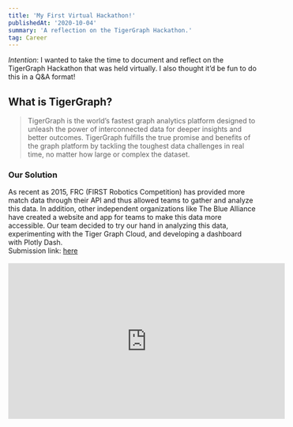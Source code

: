 ```yaml
---
title: 'My First Virtual Hackathon!'
publishedAt: '2020-10-04'
summary: 'A reflection on the TigerGraph Hackathon.'
tag: Career
---
```


<span>
  <i>Intention</i>: I wanted to take the time to document and reflect on the TigerGraph Hackathon
  that was held virtually. I also thought it’d be fun to do this in a Q&A format!
</span>
<br />

## What is TigerGraph?

<blockquote>
  TigerGraph is the world’s fastest graph analytics platform designed to unleash the power of
  interconnected data for deeper insights and better outcomes. TigerGraph fulfills the true promise
  and benefits of the graph platform by tackling the toughest data challenges in real time, no
  matter how large or complex the dataset.
</blockquote>

### Our Solution

<div>
  <span>
    As recent as 2015, FRC (FIRST Robotics Competition) has provided more match data through their
    API and thus allowed teams to gather and analyze this data. In addition, other independent
    organizations like The Blue Alliance have created a website and app for teams to make this data
    more accessible. Our team decided to try our hand in analyzing this data, experimenting with the
    Tiger Graph Cloud, and developing a dashboard with Plotly Dash.
  </span>
  <br />
  <span>
    Submission link: <a href="https://devpost.com/software/frc-data-analytics">here</a>
  </span>
</div>
<br />
<iframe
  width="560"
  height="315"
  src="https://www.youtube.com/embed/D6ZiOUnlOKs"
  title="YouTube video player"
  frameBorder="0"
  allow="accelerometer; autoplay; clipboard-write; encrypted-media; gyroscope; picture-in-picture; web-share"
  allowfullscreen
/>

<br />

## Let's dive into the Q&A!

<blockquote>How did you hear about the TigerGraph Hackathon?</blockquote>

<span>
  It was the beginning of July, on a Friday evening and I got a group text from my second-cousin,
  Christian, asking if I’d be interested in participating in the TigerGraph Hackathon with him and
  any of his friends who were also interested. I actually hadn’t done a hackathon before! I thought
  this was a great way to dive into the hackathon/solution-building world. Plus, with this hackathon
  also being held virtually with the submission deadline being 2 months away, I was able to dedicate
  the off-work hours needed for this project.
</span>

<br />

<blockquote>What was it like working on a fully remote team?</blockquote>

<span>
  Team-wise, there were about six of us who all have a full time job in the fields of Software
  Engineering, Database Management, and Machine Learning. Due to Covid, we were all working from
  home starting around May so this hackathon definitely felt like a side-project with a set
  deadline. For communications, we created a Discord channel and met once a week every Saturday. On
  Discord, we were able to upload any files that we had as well share our screens to demo during our
  weekly meetups. Only one team member was based in the east coast so we just had to be mindful of
  the time difference when setting the meetings up.
</span>

<br />

<blockquote>What was the process like considering the TigerGraph Hackathon was virtual?</blockquote>

<span>
  With the hackathon being virtual and over 2 months, that gave us just enough time to brainstorm
  how we wanted to showcase the TigerGraph software. During the first two weeks, we discussed
  possible solutions and eventually settled on using the Blue Alliance data as that's what a few of
  our team members were already familiar with. We used GitHub project to outline the tasks that
  needed to be done for the features that we wanted. We also split our team into two teams: back-end
  (3 people) and front-end (2 people). The back-end team focused on loading the Blue Alliance data
  into the TigerGraph data model while the front-end team focused on the statistical functions and
  the GUI (Graphical User Interface).
</span>

<br />

<blockquote>What was your role on the team?</blockquote>

<span>
  I worked on the back-end team helping with the TigerGraph schema and loading job setup. Having
  some experience with Agile development, I took it upon myself to be the Project Manager for the
  back-end and add a majority of the tasks needed to get the TigerGraph schema uploaded onto the
  TigerGraph server. At the end, I also created the demo video via Final Cut Pro and the team helped
  create the scripting for the video.
</span>

<br />

<blockquote>What are your personal takeaways from this project?</blockquote>

<span>
  One takeaway is that I gained more leadership experience being the Project Manager for the
  back-end. Even though I started off creating the TigerGraph schema (graph model of the data), we
  still had to get that schema to the server, load the data which we had to edit parts of that data,
  and make sure our TigerGraph server was running. Since we all haven't worked with TigerGraph
  software before, there were a lot of unknowns that had to be fleshed out and addressed so
  definitely having more hands on deck helped. For example, there was a point where we were working
  two days before the extended submission deadline and we still hadn't gotten the schema to our
  server. One person was working on it but unfortunately, their computer kept crashing when trying
  to upload the schema. I made the call to get all back-end hands on deck and another team member
  was able to get the schema to our TigerGraph server.
  <br />
  Another takeaway is that it was helpful to have actionable tasks for members to work on. The
  quicker we started outlining the tasks, the sooner we were able to start working and even find out
  the unknowns/uncertainties that came with the implementation aspect.
</span>

<br />

<blockquote>What are the team takeaways from this project?</blockquote>

<span>
  After the submission deadline, the team gathered for a quick retro. We outlined that it would
  useful to have the requirements outlined earlier and it would be useful to add a quick 15-minute
  Scrum meeting during the week. In addition, it would also be useful to create a Project timeline
  or Gantt chart just to make more space for testing since we weren't able to get to that. Being on
  the back-end team, we felt that 3 people was a good amount and so hearing the front-end team's
  thoughts, they would have also benefited from having another person as well to bring them to 3
  team members. Upon reflection, this also reminds me of{' '}
  <a href="http://www.businessdictionary.com/definition/Miller-s-Law.html">Miller's Law</a> where a
  person can retain or process only 7 ±2 chunks of information in serial order. With this in mind, I
  think that having a team of 6-7 people would probably be the most optimal in terms of holding a
  conversation and processing each person's input.{' '}
</span>

<br />

## Wrap-Up

<span>
  Overall, it was great working with a team who are full of determination and grit and was willing
  to jump in whenever asked. We were also grateful that the submission deadline got extended
  otherwise we wouldn't have been able to submit our solution.
</span>
<br />
